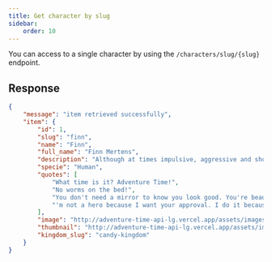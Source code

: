 ```yaml
---
title: Get character by slug
sidebar:
    order: 10
---
```


You can access to a single character by using the `/characters/slug/{slug}` endpoint.
<CodeEndpoint path="/characters/slug/finn"/>

## Response
```json
{
    "message": "item retrieved successfully",
    "item": {
        "id": 1,
        "slug": "finn",
        "name": "Finn",
        "full_name": "Finn Mertens",
        "description": "Although at times impulsive, aggressive and short tempered, Finn is a kind, brave, selfless, and righteous boy. His aspirations to become a great hero makes him somewhat of a moral sheriff in the Land of Ooo, as he is willing to help and protect any innocent person or creature",
        "specie": "Human",
        "quotes": [
            "What time is it? Adventure Time!",
            "No worms on the bed!",
            "You don't need a mirror to know you look good. You're beautiful on the inside.",
            "'m not a hero because I want your approval. I do it because I want to!"
        ],
        "image": "http://adventure-time-api-lg.vercel.app/assets/images/characters/finn.webp",
        "thumbnail": "http://adventure-time-api-lg.vercel.app/assets/images/characters/finn-thumbnail.webp",
        "kingdom_slug": "candy-kingdom"
    }
}